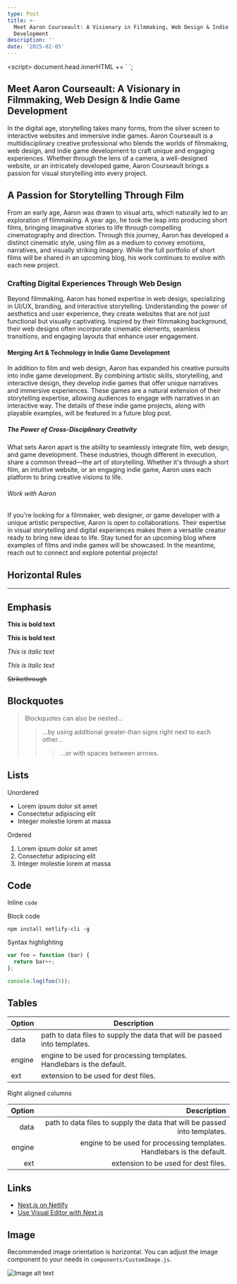 ```yaml
---
type: Post
title: >-
  Meet Aaron Courseault: A Visionary in Filmmaking, Web Design & Indie Game
  Development
description: ''
date: '2025-02-05'
---
```

\<script>
  document.head.innerHTML += \`
    <meta name="description" content="Explore the latest in technology, film, web design, and indie games. Stay updated with news, reviews, and creative insights.">
    <meta name="keywords" content="technology, film, web design, indie games, tech news, game development, UI/UX, movie reviews, filmmaking, coding, digital media, web development">
    <meta name="author" content="Your Name or Website Name">
    <meta name="robots" content="index, follow">
    <meta property="og:title" content="Your Website Name - Tech, Film, Web Design & Indie Games">
    <meta property="og:description" content="Discover the latest trends in technology, filmmaking, web design, and indie game development.">
    <meta property="og:image" content="https\://yourwebsite.com/images/preview\.jpg">
    <meta property="og:url" content="https\://yourwebsite.com">
    <meta property="og:type" content="website">
    <meta name="twitter:card" content="summary\_large\_image">
    <meta name="twitter:title" content="Your Website Name - Tech, Film & Indie Games">
    <meta name="twitter:description" content="Explore the latest in tech, film, web design, and indie games.">
    <meta name="twitter:image" content="https\://yourwebsite.com/images/preview\.jpg">
    <meta name="twitter:site" content="@YourTwitterHandle">
  \`;
</script>

## Meet Aaron Courseault: A Visionary in Filmmaking, Web Design & Indie Game Development

In the digital age, storytelling takes many forms, from the silver screen to interactive websites and immersive indie games. Aaron Courseault is a multidisciplinary creative professional who blends the worlds of filmmaking, web design, and indie game development to craft unique and engaging experiences. Whether through the lens of a camera, a well-designed website, or an intricately developed game, Aaron Courseault brings a passion for visual storytelling into every project.

## A Passion for Storytelling Through Film

From an early age, Aaron was drawn to visual arts, which naturally led to an exploration of filmmaking. A year ago, he took the leap into producing short films, bringing imaginative stories to life through compelling cinematography and direction. Through this journey, Aaron has developed a distinct cinematic style, using film as a medium to convey emotions, narratives, and visually striking imagery. While the full portfolio of short films will be shared in an upcoming blog, his work continues to evolve with each new project.

### Crafting Digital Experiences Through Web Design

Beyond filmmaking, Aaron has honed expertise in web design, specializing in UI/UX, branding, and interactive storytelling. Understanding the power of aesthetics and user experience, they create websites that are not just functional but visually captivating. Inspired by their filmmaking background, their web designs often incorporate cinematic elements, seamless transitions, and engaging layouts that enhance user engagement.

#### Merging Art & Technology in Indie Game Development

In addition to film and web design, Aaron has expanded his creative pursuits into indie game development. By combining artistic skills, storytelling, and interactive design, they develop indie games that offer unique narratives and immersive experiences. These games are a natural extension of their storytelling expertise, allowing audiences to engage with narratives in an interactive way. The details of these indie game projects, along with playable examples, will be featured in a future blog post.

##### The Power of Cross-Disciplinary Creativity

What sets Aaron apart is the ability to seamlessly integrate film, web design, and game development. These industries, though different in execution, share a common thread—the art of storytelling. Whether it's through a short film, an intuitive website, or an engaging indie game, Aaron uses each platform to bring creative visions to life.

###### Work with Aaron

If you're looking for a filmmaker, web designer, or game developer with a unique artistic perspective, Aaron is open to collaborations. Their expertise in visual storytelling and digital experiences makes them a versatile creator ready to bring new ideas to life. Stay tuned for an upcoming blog where examples of films and indie games will be showcased. In the meantime, reach out to connect and explore potential projects!

## Horizontal Rules

***

## Emphasis

**This is bold text**

**This is bold text**

*This is italic text*

*This is italic text*

~~Strikethrough~~

## Blockquotes

> Blockquotes can also be nested...
>
> > ...by using additional greater-than signs right next to each other...
> >
> > > ...or with spaces between arrows.

## Lists

Unordered

*   Lorem ipsum dolor sit amet
*   Consectetur adipiscing elit
*   Integer molestie lorem at massa

Ordered

1.  Lorem ipsum dolor sit amet
2.  Consectetur adipiscing elit
3.  Integer molestie lorem at massa

## Code

Inline `code`

Block code

```
npm install netlify-cli -g
```

Syntax highlighting

```js
var foo = function (bar) {
  return bar++;
};

console.log(foo(5));
```

## Tables

| Option | Description                                                               |
| ------ | ------------------------------------------------------------------------- |
| data   | path to data files to supply the data that will be passed into templates. |
| engine | engine to be used for processing templates. Handlebars is the default.    |
| ext    | extension to be used for dest files.                                      |

Right aligned columns

| Option |                                                               Description |
| -----: | ------------------------------------------------------------------------: |
|   data | path to data files to supply the data that will be passed into templates. |
| engine |    engine to be used for processing templates. Handlebars is the default. |
|    ext |                                      extension to be used for dest files. |

## Links

*   [Next.js on Netlify](https://docs.netlify.com/frameworks/next-js/overview/)
*   [Use Visual Editor with Next.js](https://docs.netlify.com/visual-editor/frameworks/next/)

## Image

Recommended image orientation is horizontal. You can adjust the image component to your needs in `components/CustomImage.js`.

![Image alt text](/images/random-image.jpeg "Image Title")
